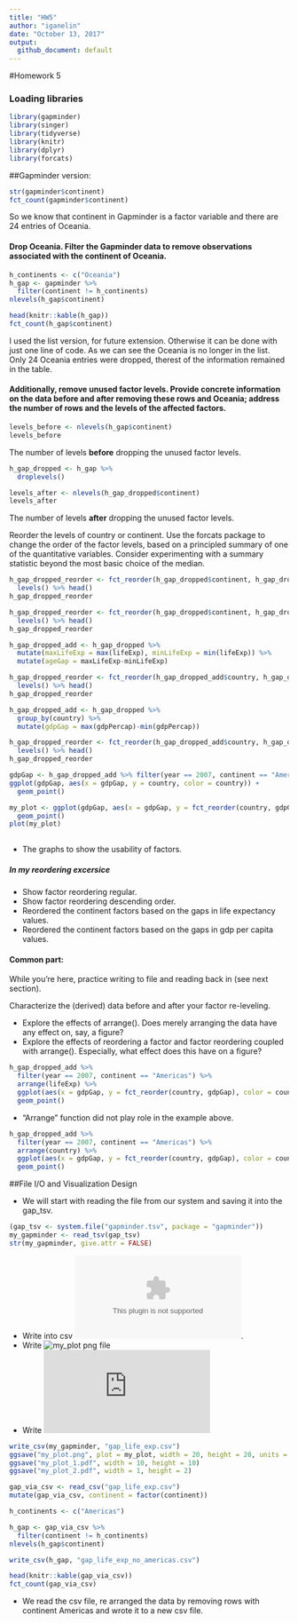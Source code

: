 ```yaml
---
title: "HW5"
author: "iganelin"
date: "October 13, 2017"
output:
  github_document: default
---
```


#Homework 5

### Loading libraries
```r
library(gapminder)
library(singer)
library(tidyverse)
library(knitr)
library(dplyr)
library(forcats)
```

##Gapminder version:

```r
str(gapminder$continent)
fct_count(gapminder$continent)
```
So we know that continent in Gapminder is a factor variable and there are 24 entries of Oceania.

#### Drop Oceania. Filter the Gapminder data to remove observations associated with the continent of Oceania. 
```r
h_continents <- c("Oceania")
h_gap <- gapminder %>%
  filter(continent != h_continents)
nlevels(h_gap$continent)

head(knitr::kable(h_gap))
fct_count(h_gap$continent)
```
I used the list version, for future extension. Otherwise it can be done with just one line of code. As we can see the Oceania is no longer in the list. Only 24  Oceania entries were dropped, therest of the information remained in the table.

#### Additionally, remove unused factor levels. Provide concrete information on the data before and after removing these rows and Oceania; address the number of rows and the levels of the affected factors.
```r
levels_before <- nlevels(h_gap$continent)
levels_before
```

The number of levels **before** dropping the unused factor levels.
```r
h_gap_dropped <- h_gap %>% 
  droplevels()

levels_after <- nlevels(h_gap_dropped$continent)
levels_after
```

The number of levels **after** dropping the unused factor levels.

Reorder the levels of country or continent. Use the forcats package to change the order of the factor levels, based on a principled summary of one of the quantitative variables. Consider experimenting with a summary statistic beyond the most basic choice of the median.

```r
h_gap_dropped_reorder <- fct_reorder(h_gap_dropped$continent, h_gap_dropped$lifeExp) %>% 
  levels() %>% head()
h_gap_dropped_reorder

h_gap_dropped_reorder <- fct_reorder(h_gap_dropped$continent, h_gap_dropped$lifeExp,  .desc = TRUE) %>% 
  levels() %>% head()
h_gap_dropped_reorder

h_gap_dropped_add <- h_gap_dropped %>% 
  mutate(maxLifeExp = max(lifeExp), minLifeExp = min(lifeExp)) %>% 
  mutate(ageGap = maxLifeExp-minLifeExp)

h_gap_dropped_reorder <- fct_reorder(h_gap_dropped_add$country, h_gap_dropped_add$ageGap) %>% 
  levels() %>% head()
h_gap_dropped_reorder

h_gap_dropped_add <- h_gap_dropped %>% 
  group_by(country) %>% 
  mutate(gdpGap = max(gdpPercap)-min(gdpPercap))

h_gap_dropped_reorder <- fct_reorder(h_gap_dropped_add$country, h_gap_dropped_add$gdpGap) %>% 
  levels() %>% head()
h_gap_dropped_reorder

```
```r
gdpGap <- h_gap_dropped_add %>% filter(year == 2007, continent == "Americas")
ggplot(gdpGap, aes(x = gdpGap, y = country, color = country)) +
  geom_point()

my_plot <- ggplot(gdpGap, aes(x = gdpGap, y = fct_reorder(country, gdpGap), color = country)) +
  geom_point()
plot(my_plot)
  
```

- The graphs to show the usability of factors.

##### In my reordering excersice
- Show factor reordering regular.
- Show factor reordering descending order.
- Reordered the continent factors based on the gaps in life expectancy values.
- Reordered the continent factors based on the gaps in gdp per capita values.

#### Common part:

While you’re here, practice writing to file and reading back in (see next section).

Characterize the (derived) data before and after your factor re-leveling.

- Explore the effects of arrange(). Does merely arranging the data have any effect on, say, a figure?
- Explore the effects of reordering a factor and factor reordering coupled with arrange(). Especially, what effect does this have on a figure?
```r
h_gap_dropped_add %>% 
  filter(year == 2007, continent == "Americas") %>% 
  arrange(lifeExp) %>% 
  ggplot(aes(x = gdpGap, y = fct_reorder(country, gdpGap), color = country)) +
  geom_point()
```


- "Arrange" function did not play role in the example above.

```r
h_gap_dropped_add %>% 
  filter(year == 2007, continent == "Americas") %>% 
  arrange(country) %>% 
  ggplot(aes(x = gdpGap, y = fct_reorder(country, gdpGap), color = country)) +
  geom_point()
```

##File I/O and Visualization Design


- We will start with reading the file from our system and saving it into the gap_tsv.

```r
(gap_tsv <- system.file("gapminder.tsv", package = "gapminder"))
my_gapminder <- read_tsv(gap_tsv)
str(my_gapminder, give.attr = FALSE)
```

- Write into csv ![file](https://github.com/ilgan/STAT545-hw-ganelin-ilya/blob/master/HW5/gap_life_exp.csv).
- Write ![my_plot png file](https://github.com/ilgan/STAT545-hw-ganelin-ilya/blob/master/HW5/my_plot.png)
- Write ![my_plot pdf file](https://github.com/ilgan/STAT545-hw-ganelin-ilya/blob/master/HW5/my_plot.pdf)

```r
write_csv(my_gapminder, "gap_life_exp.csv")
ggsave("my_plot.png", plot = my_plot, width = 20, height = 20, units = "cm")
ggsave("my_plot_1.pdf", width = 10, height = 10)
ggsave("my_plot_2.pdf", width = 1, height = 2)
```

```r

gap_via_csv <- read_csv("gap_life_exp.csv")
mutate(gap_via_csv, continent = factor(continent))

h_continents <- c("Americas")

h_gap <- gap_via_csv %>%
  filter(continent != h_continents)
nlevels(h_gap$continent)

write_csv(h_gap, "gap_life_exp_no_americas.csv")

head(knitr::kable(gap_via_csv))
fct_count(gap_via_csv)
```
- We read the csv file, re arranged the data by removing rows with continent Americas and wrote it to a new csv file.



